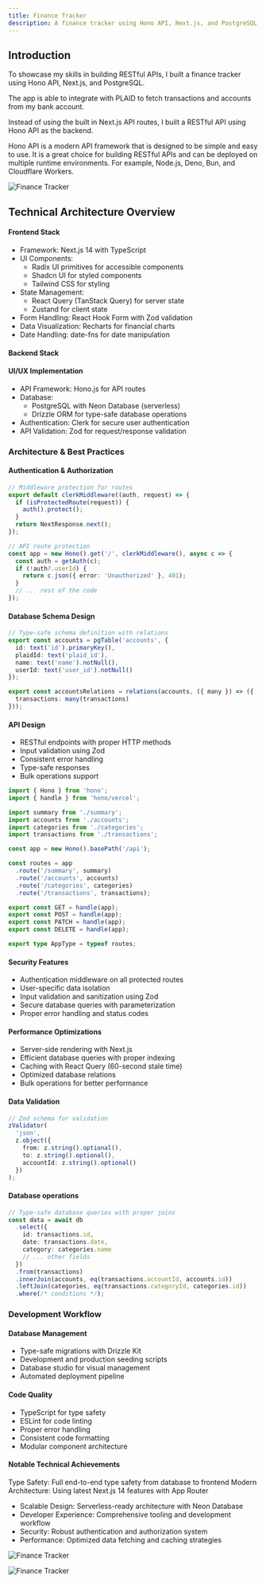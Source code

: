 ```yaml
---
title: Finance Tracker
description: A finance tracker using Hono API, Next.js, and PostgreSQL
---
```



## Introduction

To showcase my skills in building RESTful APIs, I built a finance tracker using Hono API, Next.js, and PostgreSQL.

The app is able to integrate with PLAID to fetch transactions and accounts from my bank account.

Instead of using the built in Next.js API routes, I built a RESTful API using Hono API as the backend.

Hono API is a modern API framework that is designed to be simple and easy to use. It is a great choice for building RESTful APIs and can be deployed on multiple runtime environments. For example, Node.js, Deno, Bun, and Cloudflare Workers.

<Image
  src="/docs/images/finance-tracker/finance-tracker.jpg"
  alt="Finance Tracker"
  width={800}
  height={600}
/>

## Technical Architecture Overview

#### Frontend Stack

- Framework: Next.js 14 with TypeScript
- UI Components:
  - Radix UI primitives for accessible components
  - Shadcn UI for styled components
  - Tailwind CSS for styling
- State Management:
  - React Query (TanStack Query) for server state
  - Zustand for client state
- Form Handling: React Hook Form with Zod validation
- Data Visualization: Recharts for financial charts
- Date Handling: date-fns for date manipulation

#### Backend Stack

#### UI/UX Implementation

- API Framework: Hono.js for API routes
- Database:
  - PostgreSQL with Neon Database (serverless)
  - Drizzle ORM for type-safe database operations
- Authentication: Clerk for secure user authentication
- API Validation: Zod for request/response validation

### Architecture & Best Practices

#### Authentication & Authorization

```ts
// Middleware protection for routes
export default clerkMiddleware((auth, request) => {
  if (isProtectedRoute(request)) {
    auth().protect();
  }
  return NextResponse.next();
});

// API route protection
const app = new Hono().get('/', clerkMiddleware(), async c => {
  const auth = getAuth(c);
  if (!auth?.userId) {
    return c.json({ error: 'Unauthorized' }, 401);
  }
  // ... rest of the code
});
```

#### Database Schema Design

```ts
// Type-safe schema definition with relations
export const accounts = pgTable('accounts', {
  id: text('id').primaryKey(),
  plaidId: text('plaid_id'),
  name: text('name').notNull(),
  userId: text('user_id').notNull()
});

export const accountsRelations = relations(accounts, ({ many }) => ({
  transactions: many(transactions)
}));
```

#### API Design

- RESTful endpoints with proper HTTP methods
- Input validation using Zod
- Consistent error handling
- Type-safe responses
- Bulk operations support

```ts
import { Hono } from 'hono';
import { handle } from 'hono/vercel';

import summary from './summary';
import accounts from './accounts';
import categories from './categories';
import transactions from './transactions';

const app = new Hono().basePath('/api');

const routes = app
  .route('/summary', summary)
  .route('/accounts', accounts)
  .route('/categories', categories)
  .route('/transactions', transactions);

export const GET = handle(app);
export const POST = handle(app);
export const PATCH = handle(app);
export const DELETE = handle(app);

export type AppType = typeof routes;
```

#### Security Features

- Authentication middleware on all protected routes
- User-specific data isolation
- Input validation and sanitization using Zod
- Secure database queries with parameterization
- Proper error handling and status codes

#### Performance Optimizations

- Server-side rendering with Next.js
- Efficient database queries with proper indexing
- Caching with React Query (60-second stale time)
- Optimized database relations
- Bulk operations for better performance

#### Data Validation

```ts
// Zod schema for validation
zValidator(
  'json',
  z.object({
    from: z.string().optional(),
    to: z.string().optional(),
    accountId: z.string().optional()
  })
);
```

#### Database operations

```ts
// Type-safe database queries with proper joins
const data = await db
  .select({
    id: transactions.id,
    date: transactions.date,
    category: categories.name
    // ... other fields
  })
  .from(transactions)
  .innerJoin(accounts, eq(transactions.accountId, accounts.id))
  .leftJoin(categories, eq(transactions.categoryId, categories.id))
  .where(/* conditions */);
```

### Development Workflow

#### Database Management

- Type-safe migrations with Drizzle Kit
- Development and production seeding scripts
- Database studio for visual management
- Automated deployment pipeline

#### Code Quality

- TypeScript for type safety
- ESLint for code linting
- Proper error handling
- Consistent code formatting
- Modular component architecture

#### Notable Technical Achievements

Type Safety: Full end-to-end type safety from database to frontend
Modern Architecture: Using latest Next.js 14 features with App Router

- Scalable Design: Serverless-ready architecture with Neon Database
- Developer Experience: Comprehensive tooling and development workflow
- Security: Robust authentication and authorization system
- Performance: Optimized data fetching and caching strategies

<Image
  src="/docs/images/finance-tracker/finance-tracker-01.png"
  alt="Finance Tracker"
  width={800}
  height={600}
/>

<Image
  src="/docs/images/finance-tracker/finance-tracker-02.png"
  alt="Finance Tracker"
  width={800}
  height={600}
/>
